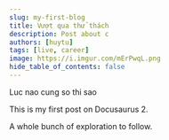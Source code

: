```yaml
---
slug: my-first-blog
title: Vượt qua thử thách
description: Post about c
authors: [huytu]
tags: [live, career]
image: https://i.imgur.com/mErPwqL.png
hide_table_of_contents: false
---
```


Luc nao cung so thi sao

<!--truncate-->

This is my first post on Docusaurus 2.

A whole bunch of exploration to follow.
